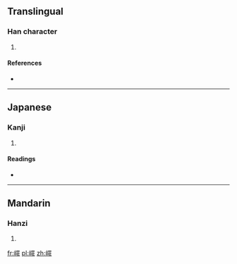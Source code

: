 ==Translingual==

===Han character===
{{Han char|rn=46|rad=山|as=13|sn=16|four=2671<sub>1</sub>|canj=山田中卜 (UWLY)|ids=⿰[[山]][[罪]]}}

# {{defn|Han|sort=山13}}

====References====
* {{Han ref|kx=0321.081|dkj=49057|hdz=10800.170|uh=5DB5|ud=23989|bh=E962|bd=59746}}

----

==Japanese==

===Kanji===
{{ja-kanji|grade=|rs=山13}}

# {{defn|lang=ja|sort=山13}}

====Readings====
* {{ja-readings|on=[[さい]] (sai)|kun=}}

----

==Mandarin==

===Hanzi===
{{cmn-hanzi|pin=[[zuǐ]] ([[zui3]])|wg=tsui<sup>3</sup>}}

# {{defn|lang=cmn|sort=山13}}

[[fr:嶵]]
[[pl:嶵]]
[[zh:嶵]]